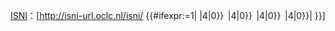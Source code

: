 [[:en:International Standard Name Identifier|ISNI]]：<span class="uid">[http://isni-url.oclc.nl/isni/{{{1}}} {{#ifexpr:{{IsNum|{{{1|0}}}}}=1|<!--
-->{{padleft:{{#expr: trunc( ( {{{1|0}}} - trunc( {{{1|0}}} / 1e16 ) * 1e16 ) / 1e12 ) }} |4|0}}&thinsp;<!--
-->{{padleft:{{#expr: trunc( ( {{{1|0}}} - trunc( {{{1|0}}} / 1e12 ) * 1e12 ) / 1e08 ) }} |4|0}}&thinsp;<!--
-->{{padleft:{{#expr: trunc( ( {{{1|0}}} - trunc( {{{1|0}}} / 1e08 ) * 1e08 ) / 1e04 ) }} |4|0}}&thinsp;<!--
-->{{padleft:{{#expr: trunc( ( {{{1|0}}} - trunc( {{{1|0}}} / 1e04 ) * 1e04 )        ) }} |4|0}}|{{{1|0}}} }}]</span><noinclude>
{{documentation|template:Authority control/sub-doc}}
</noinclude>